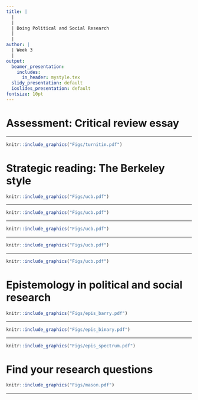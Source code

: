```yaml
---
title: |
  | 
  |
  | Doing Political and Social Research 
  |
  |
author: |
  | Week 3
  |
output:
  beamer_presentation:
    includes:
      in_header: mystyle.tex
  slidy_presentation: default
  ioslides_presentation: default
fontsize: 10pt
---
```


# Assessment: Critical review essay

---

\begin{itemize}
  \item Choose one of the articles listed
  \item Use the essay coversheet
  \item Enter your student ID in the field of Submission Title
  \item Submit your work by \textbf{Midday, 25 November 2024}
\end{itemize}
\vspace{0.5cm}
```r
knitr::include_graphics("Figs/turnitin.pdf")
```

# Strategic reading: The Berkeley style

\vspace{0.2cm}
```r
knitr::include_graphics("Figs/ucb.pdf")
```
\vspace{0.5cm}
\begin{itemize}
  \item \textbf{Preview}: Get as much information about the reading before you actually read it
  \vspace{0.35cm}
  \item \textbf{Annotating}: Read with a pencil and making notes as you read
  \vspace{0.35cm}
  \item \textbf{Analyzing}: Break the reading apart to see how different parts relate to each other
  \vspace{0.35cm}
  \item \textbf{Responding}: Think again how the reading relates the topic of each week; come up with summary, comments and questions
\end{itemize}

---

\vspace{0.2cm}
```r
knitr::include_graphics("Figs/ucb.pdf")
```
\vspace{0.5cm}
\begin{itemize}
  \item \textbf{Preview}: Get as much information about the reading before you actually read it
  \vspace{0.35cm}
  \begin{itemize}
    \item Why are you reading it (\textbf{hint: read session statement on Moodle})?
    \item What can the title tell you about the reading?
    \item How is the reading structured?
    \item What info is available from the introductory and concluding paragraphs?
    \item What is conveyed by the opening/topic sentences?
    \item What is the main thesis? What are the main points?
  \end{itemize}
\end{itemize}

---

\vspace{0.2cm}
```r
knitr::include_graphics("Figs/ucb.pdf")
```
\vspace{0.5cm}
\begin{itemize}
  \item \textbf{Annotating}: Read with a pencil and making notes as you read
  \vspace{0.35cm}
  \begin{itemize}
    \item Mark the thesis and main points
    \item Write signposts to reorganize the reading
    \item Note the main evidence to support the argument
    \item Mark key terms and unfamiliar words and note confusing/challenging parts
    \item Write down your questions/comments and/or experiences
    \item Underline the sources (\textbf{hint: skim through the reference list and further readings on Moodle})
  \end{itemize}
\end{itemize}

---

\vspace{0.2cm}
```r
knitr::include_graphics("Figs/ucb.pdf")
```
\vspace{0.5cm}
\begin{itemize}
  \item \textbf{Analyzing}: Break the reading apart to see how different parts relate to each other
  \vspace{0.35cm}
  \begin{itemize}
    \item Examine the evidence: Adequate? Relevant?
    \item Evaluate sources: Relevant? Credible? Current?
    \item Consider assumptions: What do we have to believe for the argument to be true?
    \item Watch out for author bias
  \end{itemize}
\end{itemize}

---

\vspace{0.2cm}
```r
knitr::include_graphics("Figs/ucb.pdf")
```
\vspace{0.5cm}
\begin{itemize}
  \item \textbf{Responding}: Think again how the reading relates the topic of each week; come up with summary, comments and questions
  \vspace{0.35cm}
  \begin{itemize}
    \item Write a response to the reading
    \item Keep a notebook
    \item Discuss the reading with others
  \end{itemize}
\end{itemize}

# Epistemology in political and social research

\vspace{0.4cm}
```r
knitr::include_graphics("Figs/epis_barry.pdf")
```

---

\vspace{0.4cm}
```r
knitr::include_graphics("Figs/epis_binary.pdf")
```

---

\vspace{0.4cm}
```r
knitr::include_graphics("Figs/epis_spectrum.pdf")
```

# Find your research questions

```r
knitr::include_graphics("Figs/mason.pdf")
```
\begin{center}
\begin{scriptsize}
Mason, J. 2002. \textit{Qualitative researching} (2nd). London: Sage, p.18.
\end{scriptsize}
\end{center}

---

\begin{itemize}
  \item List the relevant "scholarly" literature(s); arrange the literature(s) by topic/keyword if you'd like
  \vspace{0.2cm}
  \item Identify the gap, such as
  \begin{itemize}
    \item Theoretical/empirical tensions or contradictions
    \item Different or alternative theoretical perspectives
    \item Different methodological approach (e.g., build on more inductive work to propose some hypothesis-testing deductive approach)
    \item Extension to new context (e.g., different region, time period)
    \item Some conventional wisdom left untested or understudied (e.g., critical element not engaged with, need to consider other conditions)
  \end{itemize}
  \vspace{0.2cm}
  \item Use literature to think through your RQs (and supervisor preferences)
\end{itemize}